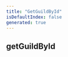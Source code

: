 ```yaml
---
title: "GetGuildById"
isDefaultIndex: false
generated: true
---
```



<!-- This file was generated from the CommandKit source. Do not modify. Instead, re-run the "docgen" script -->


## getGuildById

<GenerationInfo sourceFile="packages/ai/src/tools/get-guild-by-id.ts" sourceLine="5" packageName="@commandkit/ai" />



